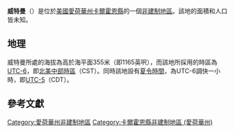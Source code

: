 {{noteTA
|G1=USState
|G2=地名
|G3=Unit
}}
{{Infobox settlement
|official_name            = 威特曼
|native_name = Wightman
|settlement_type          = [[非建制地區|非建制地區]]
|image_skyline            = 
|imagesize                = 
|image_map                = 
|mapsize                  = 
|pushpin_map              = USA Iowa
|pushpin_label            = 威特曼
|pushpin_label_position   = top
|pushpin_map_caption      = 威特曼在愛荷華州的位置
|subdivision_type         = [[世界政區索引|國家]]
|subdivision_type1        = [[美国州份|州份]]
|subdivision_type2        = [[愛荷華州行政区划|縣]]
|subdivision_name         = [[美国|美国]]
|subdivision_name1        = [[愛荷華州|愛荷華州]]
|subdivision_name2        = [[卡爾霍恩縣_(愛荷華州)|卡爾霍恩縣]]
|elevation_ft             = 1165
|elevation_m              = 355
|area_total_km2           = 
|area_total_sq_mi         = 
|area_land_km2            = 
|area_land_sq_mi          = 
|area_water_km2           = 
|area_water_sq_mi         = 
|population_as_of         = 2010
|population_footnotes     = 
|population_total         = 
|population_metro         = 
|population_density_km2   = auto
|population_density_sq_mi = auto
|timezone                 = [[北美中部时区|北美中部时区]]
|utc_offset               = -6
|coordinates              = {{coord|42|13|57|N|94|36|35|W|display=inline,title}}
| coor_pinpoint           = 
| coordinates_footnotes   = 
|timezone_DST             = CDT
|utc_offset_DST           = -5
|postal_code_type         = [[美國郵區編號|郵區編號]]
|postal_code              = 
|area_code                = {{link-en|电话区号712|Area code 712|712}}
|blank_name = [[地名信息系统|GNIS ID]]
|blank_info = 464802<ref name="GNIS">{{cite gnis|464802|Wightman}}</ref>
}}
'''威特曼'''（{{lang-en|Wightman}}）是位於[[美國|美國]][[愛荷華州|愛荷華州]][[卡爾霍恩縣_(愛荷華州)|卡爾霍恩縣]]的一個[[非建制地區|非建制地區]]。該地的面積和人口皆未知。

== 地理 ==
威特曼所處的海拔為高於海平面355米（即1165英呎），而該地所採用的時區為[[UTC-6|UTC-6]]，即[[北美中部時區|北美中部時區]]（CST）。同時該地設有[[夏令時間|夏令時間]]，為UTC-6調快一小時，即[[UTC-5|UTC-5]]（CDT）。

== 參考文獻 ==
{{reflist}}

{{卡爾霍恩縣 (愛荷華州)}}

{{DEFAULTSORT:Wightman}}
[[Category:愛荷華州非建制地區|Category:愛荷華州非建制地區]]
[[Category:卡爾霍恩縣非建制地區_(愛荷華州)|Category:卡爾霍恩縣非建制地區 (愛荷華州)]]

{{Iowa-geo-stub}}